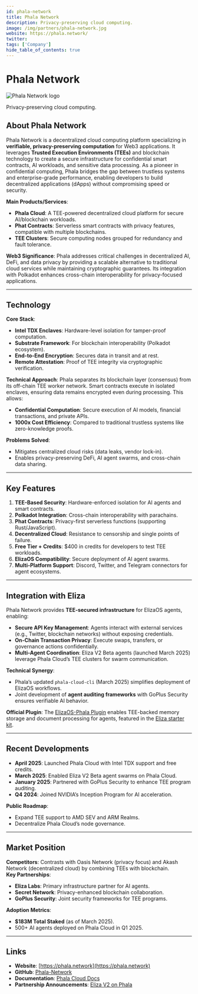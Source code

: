 ```yaml
---
id: phala-network
title: Phala Network
description: Privacy-preserving cloud computing.
image: /img/partners/phala-network.jpg
website: https://phala.network/
twitter:
tags: ['Company']
hide_table_of_contents: true
---
```


# Phala Network

<div className="partner-logo">
  <img src="/img/partners/phala-network.jpg" alt="Phala Network logo" />
</div>

Privacy-preserving cloud computing.

## About Phala Network

Phala Network is a decentralized cloud computing platform specializing in **verifiable, privacy-preserving computation** for Web3 applications. It leverages **Trusted Execution Environments (TEEs)** and blockchain technology to create a secure infrastructure for confidential smart contracts, AI workloads, and sensitive data processing. As a pioneer in confidential computing, Phala bridges the gap between trustless systems and enterprise-grade performance, enabling developers to build decentralized applications (dApps) without compromising speed or security.

**Main Products/Services**:

- **Phala Cloud**: A TEE-powered decentralized cloud platform for secure AI/blockchain workloads.
- **Phat Contracts**: Serverless smart contracts with privacy features, compatible with multiple blockchains.
- **TEE Clusters**: Secure computing nodes grouped for redundancy and fault tolerance.

**Web3 Significance**: Phala addresses critical challenges in decentralized AI, DeFi, and data privacy by providing a scalable alternative to traditional cloud services while maintaining cryptographic guarantees. Its integration with Polkadot enhances cross-chain interoperability for privacy-focused applications.

---

## Technology

**Core Stack**:

- **Intel TDX Enclaves**: Hardware-level isolation for tamper-proof computation.
- **Substrate Framework**: For blockchain interoperability (Polkadot ecosystem).
- **End-to-End Encryption**: Secures data in transit and at rest.
- **Remote Attestation**: Proof of TEE integrity via cryptographic verification.

**Technical Approach**: Phala separates its blockchain layer (consensus) from its off-chain TEE worker network. Smart contracts execute in isolated enclaves, ensuring data remains encrypted even during processing. This allows:

- **Confidential Computation**: Secure execution of AI models, financial transactions, and private APIs.
- **1000x Cost Efficiency**: Compared to traditional trustless systems like zero-knowledge proofs.

**Problems Solved**:

- Mitigates centralized cloud risks (data leaks, vendor lock-in).
- Enables privacy-preserving DeFi, AI agent swarms, and cross-chain data sharing.

---

## Key Features

1. **TEE-Based Security**: Hardware-enforced isolation for AI agents and smart contracts.
2. **Polkadot Integration**: Cross-chain interoperability with parachains.
3. **Phat Contracts**: Privacy-first serverless functions (supporting Rust/JavaScript).
4. **Decentralized Cloud**: Resistance to censorship and single points of failure.
5. **Free Tier + Credits**: $400 in credits for developers to test TEE workloads.
6. **ElizaOS Compatibility**: Secure deployment of AI agent swarms.
7. **Multi-Platform Support**: Discord, Twitter, and Telegram connectors for agent ecosystems.

---

## Integration with Eliza

Phala Network provides **TEE-secured infrastructure** for ElizaOS agents, enabling:

- **Secure API Key Management**: Agents interact with external services (e.g., Twitter, blockchain networks) without exposing credentials.
- **On-Chain Transaction Privacy**: Execute swaps, transfers, or governance actions confidentially.
- **Multi-Agent Coordination**: Eliza V2 Beta agents (launched March 2025) leverage Phala Cloud’s TEE clusters for swarm communication.

**Technical Synergy**:

- Phala’s updated `phala-cloud-cli` (March 2025) simplifies deployment of ElizaOS workflows.
- Joint development of **agent auditing frameworks** with GoPlus Security ensures verifiable AI behavior.

**Official Plugin**: The [ElizaOS-Phala Plugin](https://github.com/elizaos-plugins/phala-tee) enables TEE-backed memory storage and document processing for agents, featured in the [Eliza starter kit](https://github.com/elizaos/eliza-starter).

---

## Recent Developments

- **April 2025**: Launched Phala Cloud with Intel TDX support and free credits.
- **March 2025**: Enabled Eliza V2 Beta agent swarms on Phala Cloud.
- **January 2025**: Partnered with GoPlus Security to enhance TEE program auditing.
- **Q4 2024**: Joined NVIDIA’s Inception Program for AI acceleration.

**Public Roadmap**:

- Expand TEE support to AMD SEV and ARM Realms.
- Decentralize Phala Cloud’s node governance.

---

## Market Position

**Competitors**: Contrasts with Oasis Network (privacy focus) and Akash Network (decentralized cloud) by combining TEEs with blockchain.  
**Key Partnerships**:

- **Eliza Labs**: Primary infrastructure partner for AI agents.
- **Secret Network**: Privacy-enhanced blockchain collaboration.
- **GoPlus Security**: Joint security frameworks for TEE programs.

**Adoption Metrics**:

- **$183M Total Staked** (as of March 2025).
- 500+ AI agents deployed on Phala Cloud in Q1 2025.

---

## Links

- **Website**: [https://phala.network](https://phala.network)
- **GitHub**: [Phala-Network](https://github.com/Phala-Network)
- **Documentation**: [Phala Cloud Docs](https://docs.phala.network)
- **Partnership Announcements**: [Eliza V2 on Phala](https://phala.network/posts/launch-eliza-v2-beta)
